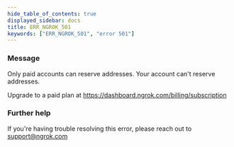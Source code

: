 ```yaml
---
hide_table_of_contents: true
displayed_sidebar: docs
title: ERR_NGROK_501
keywords: ["ERR_NGROK_501", "error 501"]
---
```


### Message

Only paid accounts can reserve addresses.
Your account can't reserve addresses.

Upgrade to a paid plan at https://dashboard.ngrok.com/billing/subscription

### Further help

If you're having trouble resolving this error, please reach out to [support@ngrok.com](mailto:support@ngrok.com?subject=Help%20with%20ERR_NGROK_501)
